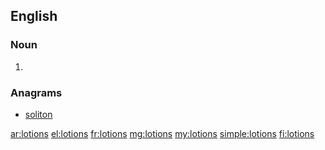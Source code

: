==English==

===Noun===
{{head|en|plural}}

# {{plural of|lotion|lang=en}}

===Anagrams===
* [[soliton#English|soliton]]

[[ar:lotions]]
[[el:lotions]]
[[fr:lotions]]
[[mg:lotions]]
[[my:lotions]]
[[simple:lotions]]
[[fi:lotions]]